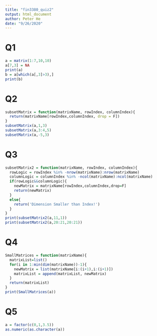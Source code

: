 ```yaml
---
title: "fin3380_quiz2"
output: html_document
author: Peter He
date: "9/26/2020"
---
```

# Q1
```r
a = matrix(1:7,10,10)
a[7,3] = NA
print(a)
b = a[which(a[,3]>3),]
print(b)
```

# Q2
```r
subsetMatrix = function(matrixName, rowIndex, columnIndex){
  return(matrixName[rowIndex,columnIndex, drop = F])
}
subsetMatrix(a,1,3)
subsetMatrix(a,3:4,5)
subsetMatrix(a,-5,3)
```

# Q3
```r
subsetMatrix2 = function(matrixName, rowIndex, columnIndex){
  rowLogic = rowIndex %in% -nrow(matrixName):nrow(matrixName)
  columnLogic = columnIndex %in% -ncol(matrixName):ncol(matrixName)
  if(rowLogic&&columnLogic){
    newMatrix = matrixName[rowIndex,columnIndex,drop=F]
    return(newMatrix)
  }
  else{
    return('Dimension Smaller than Index!')
  }
}
print(subsetMatrix2(a,11,1))
print(subsetMatrix2(a,20:21,20:21))
```
# Q4
```r
SmallMatrices = function(matrixName){
  matrixList=list()
  for(i in 1:min(dim(matrixName))-1){
    newMatrix = list(matrixName[i:(i+1),i:(i+1)])
    matrixList = append(matrixList, newMatrix)
  }
  return(matrixList)
}
print(SmallMatrices(a))
```
# Q5
```r
a = factor(c(0,1,3.5))
as.numeric(as.character(a))
```






